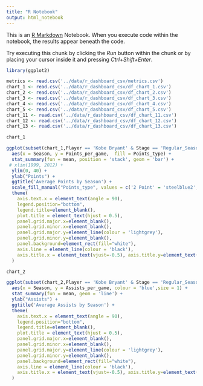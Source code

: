 ```yaml
---
title: "R Notebook"
output: html_notebook
---
```


This is an [R Markdown](http://rmarkdown.rstudio.com) Notebook. When you execute code within the notebook, the results appear beneath the code. 

Try executing this chunk by clicking the *Run* button within the chunk or by placing your cursor inside it and pressing *Ctrl+Shift+Enter*. 



```r
library(ggplot2)

metrics <- read.csv('../data/r_dashboard_csv/metrics.csv')
chart_1 <- read.csv('../data/r_dashboard_csv/df_chart_1.csv')
chart_2 <- read.csv('../data/r_dashboard_csv/df_chart_2.csv')
chart_3 <- read.csv('../data/r_dashboard_csv/df_chart_3.csv')
chart_4 <- read.csv('../data/r_dashboard_csv/df_chart_4.csv')
chart_5 <- read.csv('../data/r_dashboard_csv/df_chart_5.csv')
chart_11 <- read.csv('../data/r_dashboard_csv/df_chart_11.csv')
chart_12 <- read.csv('../data/r_dashboard_csv/df_chart_12.csv')
chart_13 <- read.csv('../data/r_dashboard_csv/df_chart_13.csv')
```

```r
chart_1
```


```r
ggplot(subset(chart_1,Player == 'Kobe Bryant' & Stage == 'Regular_Season')) + 
  aes(x = Season, y = Points_per_game,  fill = Points_type) +
  stat_summary(fun = mean, position = 'stack', geom = 'bar') +
 # xlim(1999, 2012) + 
  ylim(0, 40) + 
  ylab("Points") +
  ggtitle('Average Points by Season') +
  scale_fill_manual("Points_type", values = c('2 Point' = 'steelblue2', '3 Point' = 'darkorange', 'Free throws' = 'coral2')) + 
  theme(
    axis.text.x = element_text(angle = 90),
    legend.position="bottom",
    legend.title=element_blank(),
    plot.title = element_text(hjust = 0.5),
    panel.grid.major.x=element_blank(),
    panel.grid.minor.x=element_blank(),
    panel.grid.major.y=element_line(colour = 'lightgrey'),
    panel.grid.minor.y=element_blank(),
    panel.background=element_rect(fill="white"),
    axis.line = element_line(colour = 'black'),
    axis.title.x = element_text(vjust=-0.5), axis.title.y=element_text(vjust=0.1)
  ) 

```
```r
chart_2
```


```r
ggplot(subset(chart_2,Player == 'Kobe Bryant' & Stage == 'Regular_Season')) + 
  aes(x = Season, y = Assists_per_game, colour = 'blue',size = 1) +
  stat_summary(fun = mean, geom = 'line') +
  ylab("Assists") +
  ggtitle('Average Assists by Season') +
  theme(
    axis.text.x = element_text(angle = 90),
    legend.position="bottom",
    legend.title=element_blank(),
    plot.title = element_text(hjust = 0.5),
    panel.grid.major.x=element_blank(),
    panel.grid.minor.x=element_blank(),
    panel.grid.major.y=element_line(colour = 'lightgrey'),
    panel.grid.minor.y=element_blank(),
    panel.background=element_rect(fill="white"),
    axis.line = element_line(colour = 'black'),
    axis.title.x = element_text(vjust=-0.5), axis.title.y=element_text(vjust=0.1)
  ) 

```


